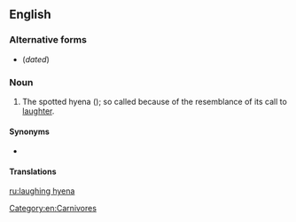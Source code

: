==English==

===Alternative forms===
* {{l|en|laughing hyaena}} (''dated'')

===Noun===
{{en-noun|head=[[laugh]]ing [[hyena]]}}

# {{lb|en|informal}} The spotted hyena ({{taxlink|Crocuta crocuta|species|noshow=1|ver=160928}}); so called because of the resemblance of its call to [[laughter]].

====Synonyms====
* {{l|en|spotted hyena}}

====Translations====
{{trans-see|spotted hyena}}

[[Category:en:Carnivores]]

[[ru:laughing hyena]]